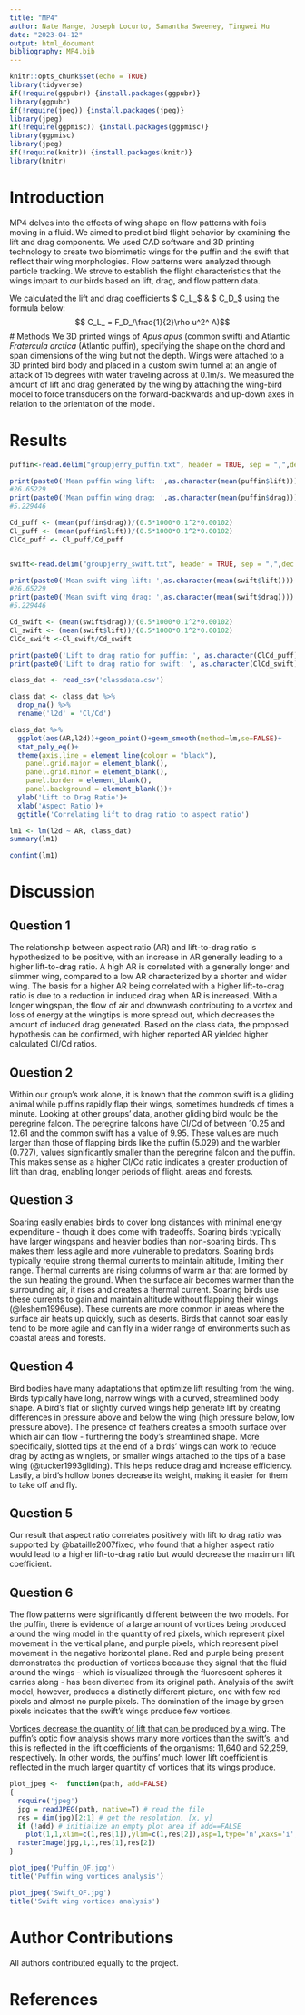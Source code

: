 ```yaml
---
title: "MP4"
author: Nate Mange, Joseph Locurto, Samantha Sweeney, Tingwei Hu
date: "2023-04-12"
output: html_document
bibliography: MP4.bib
---
```


```r
knitr::opts_chunk$set(echo = TRUE)
library(tidyverse)
if(!require(ggpubr)) {install.packages(ggpubr)}
library(ggpubr)
if(!require(jpeg)) {install.packages(jpeg)}
library(jpeg)
if(!require(ggpmisc)) {install.packages(ggpmisc)}
library(ggpmisc)
library(jpeg)
if(!require(knitr)) {install.packages(knitr)}
library(knitr)
```

# Introduction

MP4 delves into the effects of wing shape on flow patterns with foils moving in a fluid. We aimed to predict bird flight behavior by examining the lift and drag components. We used CAD software and 3D printing technology to create two biomimetic wings for the puffin and the swift that reflect their wing morphologies. Flow patterns were analyzed through particle tracking. We strove to establish the flight characteristics that the wings impart to our birds based on lift, drag, and flow pattern data.  

We calculated the lift and drag coefficients $ C_L_$ & $ C_D_$ using the formula below: $$ C_L_ = F_D_/\frac{1}{2}\rho u^2^ A)$$
# Methods
We 3D printed wings of *Apus apus* (common swift) and Atlantic *Fratercula arctica* (Atlantic puffin), specifying the shape on the chord and span dimensions of the wing but not the depth. Wings were attached to a 3D printed bird body and placed in a custom swim tunnel at an angle of attack of 15 degrees with water traveling across at 0.1m/s. We measured the amount of lift and drag generated by the wing by attaching the wing-bird model to force transducers on the forward-backwards and up-down axes in relation to the orientation of the model. 



# Results

```r
puffin<-read.delim("groupjerry_puffin.txt", header = TRUE, sep = ",",dec = ".")

print(paste0('Mean puffin wing lift: ',as.character(mean(puffin$lift))))
#26.65229
print(paste0('Mean puffin wing drag: ',as.character(mean(puffin$drag))))
#5.229446

Cd_puff <- (mean(puffin$drag))/(0.5*1000*0.1^2*0.00102)
Cl_puff <- (mean(puffin$lift))/(0.5*1000*0.1^2*0.00102)
ClCd_puff <- Cl_puff/Cd_puff


swift<-read.delim("groupjerry_swift.txt", header = TRUE, sep = ",",dec = ".")

print(paste0('Mean swift wing lift: ',as.character(mean(swift$lift))))
#26.65229
print(paste0('Mean swift wing drag: ',as.character(mean(swift$drag))))
#5.229446

Cd_swift <- (mean(swift$drag))/(0.5*1000*0.1^2*0.00102)
Cl_swift <- (mean(swift$lift))/(0.5*1000*0.1^2*0.00102)
ClCd_swift <-Cl_swift/Cd_swift

print(paste0('Lift to drag ratio for puffin: ', as.character(ClCd_puff)))
print(paste0('Lift to drag ratio for swift: ', as.character(ClCd_swift)))

```
```r
class_dat <- read_csv('classdata.csv')

class_dat <- class_dat %>% 
  drop_na() %>%
  rename('l2d' = 'Cl/Cd')

class_dat %>% 
  ggplot(aes(AR,l2d))+geom_point()+geom_smooth(method=lm,se=FALSE)+
  stat_poly_eq()+
  theme(axis.line = element_line(colour = "black"),
    panel.grid.major = element_blank(),
    panel.grid.minor = element_blank(),
    panel.border = element_blank(),
    panel.background = element_blank())+
  ylab('Lift to Drag Ratio')+
  xlab('Aspect Ratio')+
  ggtitle('Correlating lift to drag ratio to aspect ratio')

lm1 <- lm(l2d ~ AR, class_dat)
summary(lm1)

confint(lm1)
```

# Discussion

## Question 1
The relationship between aspect ratio (AR) and lift-to-drag ratio is hypothesized to be positive, with an increase in AR generally leading to a higher lift-to-drag ratio. A high AR is correlated with a generally longer and slimmer wing, compared to a low AR characterized by a shorter and wider wing. The basis for a higher AR being correlated with a higher lift-to-drag ratio is due to a reduction in induced drag when AR is increased. With a longer wingspan, the flow of air and downwash contributing to a vortex and loss of energy at the wingtips is more spread out, which decreases the amount of induced drag generated. Based on the class data, the proposed hypothesis can be confirmed, with higher reported AR yielded higher calculated Cl/Cd ratios. 

## Question 2
Within our group’s work alone, it is known that the common swift is a gliding animal while puffins rapidly flap their wings, sometimes hundreds of times a minute. Looking at other groups’ data, another gliding bird would be the peregrine falcon. The peregrine falcons have Cl/Cd of between 10.25 and 12.61 and the common swift has a value of 9.95. These values are much larger than those of flapping birds like the puffin (5.029) and the warbler (0.727), values significantly smaller than the peregrine falcon and the puffin. This makes sense as a higher Cl/Cd ratio indicates a greater production of lift than drag, enabling longer periods of flight.  areas and forests.

## Question 3
Soaring easily enables birds to cover long distances with minimal energy expenditure - though it does come with tradeoffs. Soaring birds typically have larger wingspans and heavier bodies than non-soaring birds. This makes them less agile and more vulnerable to predators. Soaring birds typically require strong thermal currents to maintain altitude, limiting their range. Thermal currents are rising columns of warm air that are formed by the sun heating the ground. When the surface air becomes warmer than the surrounding air, it rises and creates a thermal current. Soaring birds use these currents to gain and maintain altitude without flapping their wings (@leshem1996use). These currents are more common in areas where the surface air heats up quickly, such as deserts. Birds that cannot soar easily tend to be more agile and can fly in a wider range of environments such as coastal areas and forests.

## Question 4
Bird bodies have many adaptations that optimize lift resulting from the wing. Birds typically have long, narrow wings with a curved, streamlined body shape. A bird’s flat or slightly curved wings help generate lift by creating differences in pressure above and below the wing (high pressure below, low pressure above). The presence of feathers creates a smooth surface over which air can flow - furthering the body's streamlined shape. More specifically, slotted tips at the end of a birds’ wings can work to reduce drag by acting as winglets, or smaller wings attached to the tips of a base wing (@tucker1993gliding). This helps reduce drag and increase efficiency. Lastly, a bird’s hollow bones decrease its weight, making it easier for them to take off and fly.

## Question 5
Our result that aspect ratio correlates positively with lift to drag ratio was supported by @bataille2007fixed, who found that a higher aspect ratio would lead to a higher lift-to-drag ratio but would decrease the maximum lift coefficient. 

## Question 6
The flow patterns were significantly different between the two models. For the puffin, there is evidence of a large amount of vortices being produced around the wing model in the quantity of red pixels, which represent pixel movement in the vertical plane, and purple pixels, which represent pixel movement in the negative horizontal plane. Red and purple being present demonstrates the production of vortices because they signal that the fluid around the wings - which is visualized through the fluorescent spheres it carries along - has been diverted from its original path. Analysis of the swift model, however, produces a distinctly different picture, one with few red pixels and almost no purple pixels. The domination of the image by green pixels indicates that the swift’s wings produce few vortices.  

[Vortices decrease the quantity of lift that can be produced by a wing](https://howthingsfly.si.edu/aerodynamics/vortex-drag). The puffin’s optic flow analysis shows many more vortices than the swift’s, and this is reflected in the lift coefficients of the organisms: 11,640 and 52,259, respectively. In other words, the puffins' much lower lift coefficient is reflected in the much larger quantity of vortices that its wings produce. 
```r
plot_jpeg <-  function(path, add=FALSE)
{
  require('jpeg')
  jpg = readJPEG(path, native=T) # read the file
  res = dim(jpg)[2:1] # get the resolution, [x, y]
  if (!add) # initialize an empty plot area if add==FALSE
    plot(1,1,xlim=c(1,res[1]),ylim=c(1,res[2]),asp=1,type='n',xaxs='i',yaxs='i',xaxt='n',yaxt='n',xlab='',ylab='',bty='n')
  rasterImage(jpg,1,1,res[1],res[2])
}

plot_jpeg('Puffin_OF.jpg')
title('Puffin wing vortices analysis')

plot_jpeg('Swift_OF.jpg')
title('Swift wing vortices analysis')
```


# Author Contributions
All authors contributed equally to the project.

# References

